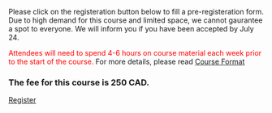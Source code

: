 
<br>
<br>

<p>
Please click on the registeration button below to fill a pre-registeration form. Due to high demand for this course and limited space, we cannot gaurantee a spot to everyone. We will inform you if you have been accepted by July 24.</p>

<font color="red"> Attendees will need to spend 4-6 hours on course material each week  prior to the start of the course.</font> For more details, please read <a href="https://alanaschick.github.io/Rbootcamp2019/format.html"> Course Format</a> 

### The fee for this course is 250 CAD.

<a href="https://forms.gle/LMjm9g5oc6EwchQq8" class="button button1">Register</a>

